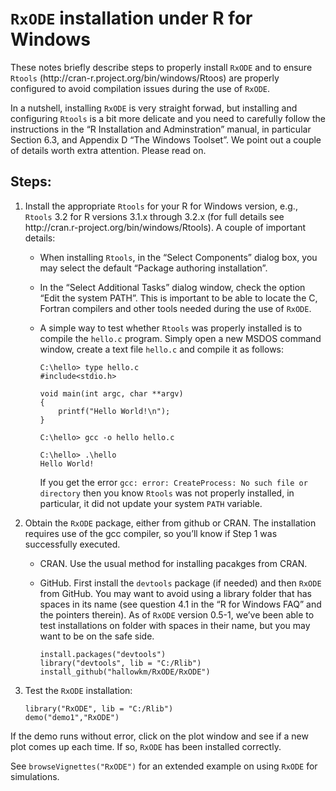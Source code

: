 `RxODE` installation under R for Windows
========================================

These notes briefly describe steps to properly install `RxODE` and to
ensure `Rtools` (http://cran-r.project.org/bin/windows/Rtoos) are properly 
configured to avoid compilation issues during the use of `RxODE`. 

In a nutshell, installing `RxODE` is very straight forwad, but installing
and configuring `Rtools` is a bit more delicate and you need to 
carefully follow the instructions in the "R Installation and Adminstration" 
manual, in particular Section 6.3, and Appendix D "The Windows Toolset". 
We point out a couple of details worth extra attention.  Please read on.

Steps:
------

1. Install the appropriate `Rtools` for your R for Windows version,
   e.g., `Rtools` 3.2 for R versions 3.1.x through 3.2.x (for full details
   see http://cran.r-project.org/bin/windows/Rtools). A couple of 
   important details:

   * When installing `Rtools`, in the "Select Components" dialog box, 
     you may select the default "Package authoring installation".

   * In the "Select Additional Tasks" dialog window, check the
     option "Edit the system PATH".  This is important to be able to
     locate the C, Fortran compilers and other tools needed during 
     the use of `RxODE`.  

   * A simple way to test whether `Rtools` was properly installed is
     to compile the `hello.c` program.  Simply open a new MSDOS command 
     window, create a text file `hello.c` and compile it as follows:
   
     ```
     C:\hello> type hello.c
     #include<stdio.h>
     
     void main(int argc, char **argv)
     {
         printf("Hello World!\n");
     }

     C:\hello> gcc -o hello hello.c

     C:\hello> .\hello
     Hello World!
     ```

     If you get the error `gcc: error: CreateProcess: No such file or directory`     then you know `Rtools` was not properly installed, in particular,
     it did not update your system `PATH` variable.

2.  Obtain the `RxODE` package, either from github or CRAN.  The 
    installation requires use of the gcc compiler, so you'll know if Step 1 
    was successfully executed.

    * CRAN. Use the usual method for installing pacakges from CRAN.

    * GitHub. First install the `devtools` package (if needed) and 
      then `RxODE` from GitHub.  You may want to avoid using a library 
      folder that has spaces in its name (see question 4.1 in the 
      "R for Windows FAQ" and the pointers therein).  As of `RxODE`
      version 0.5-1, we've been able to test installations on folder with 
      spaces in their name, but you may want to be on the safe side.
      
      ``` 
      install.packages("devtools")
      library("devtools", lib = "C:/Rlib")
      install_github("hallowkm/RxODE/RxODE")
      ```

3. Test the `RxODE` installation:

    ``` 
    library("RxODE", lib = "C:/Rlib")
    demo("demo1","RxODE")
    ```

If the demo runs without error, click on the plot window and see if a 
new plot comes up each time. If so, `RxODE` has been installed correctly.

See `browseVignettes("RxODE")` for an extended example on using 
`RxODE` for simulations.

